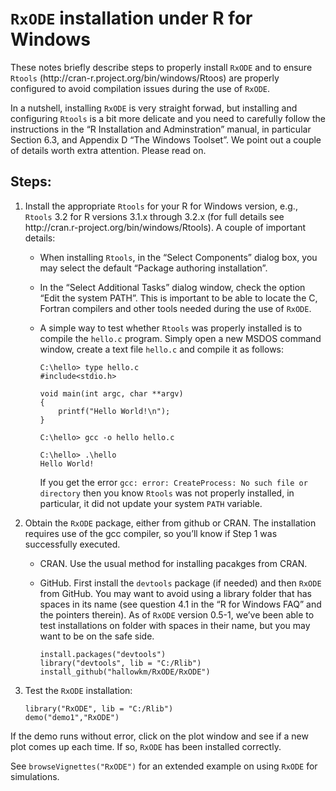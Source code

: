 `RxODE` installation under R for Windows
========================================

These notes briefly describe steps to properly install `RxODE` and to
ensure `Rtools` (http://cran-r.project.org/bin/windows/Rtoos) are properly 
configured to avoid compilation issues during the use of `RxODE`. 

In a nutshell, installing `RxODE` is very straight forwad, but installing
and configuring `Rtools` is a bit more delicate and you need to 
carefully follow the instructions in the "R Installation and Adminstration" 
manual, in particular Section 6.3, and Appendix D "The Windows Toolset". 
We point out a couple of details worth extra attention.  Please read on.

Steps:
------

1. Install the appropriate `Rtools` for your R for Windows version,
   e.g., `Rtools` 3.2 for R versions 3.1.x through 3.2.x (for full details
   see http://cran.r-project.org/bin/windows/Rtools). A couple of 
   important details:

   * When installing `Rtools`, in the "Select Components" dialog box, 
     you may select the default "Package authoring installation".

   * In the "Select Additional Tasks" dialog window, check the
     option "Edit the system PATH".  This is important to be able to
     locate the C, Fortran compilers and other tools needed during 
     the use of `RxODE`.  

   * A simple way to test whether `Rtools` was properly installed is
     to compile the `hello.c` program.  Simply open a new MSDOS command 
     window, create a text file `hello.c` and compile it as follows:
   
     ```
     C:\hello> type hello.c
     #include<stdio.h>
     
     void main(int argc, char **argv)
     {
         printf("Hello World!\n");
     }

     C:\hello> gcc -o hello hello.c

     C:\hello> .\hello
     Hello World!
     ```

     If you get the error `gcc: error: CreateProcess: No such file or directory`     then you know `Rtools` was not properly installed, in particular,
     it did not update your system `PATH` variable.

2.  Obtain the `RxODE` package, either from github or CRAN.  The 
    installation requires use of the gcc compiler, so you'll know if Step 1 
    was successfully executed.

    * CRAN. Use the usual method for installing pacakges from CRAN.

    * GitHub. First install the `devtools` package (if needed) and 
      then `RxODE` from GitHub.  You may want to avoid using a library 
      folder that has spaces in its name (see question 4.1 in the 
      "R for Windows FAQ" and the pointers therein).  As of `RxODE`
      version 0.5-1, we've been able to test installations on folder with 
      spaces in their name, but you may want to be on the safe side.
      
      ``` 
      install.packages("devtools")
      library("devtools", lib = "C:/Rlib")
      install_github("hallowkm/RxODE/RxODE")
      ```

3. Test the `RxODE` installation:

    ``` 
    library("RxODE", lib = "C:/Rlib")
    demo("demo1","RxODE")
    ```

If the demo runs without error, click on the plot window and see if a 
new plot comes up each time. If so, `RxODE` has been installed correctly.

See `browseVignettes("RxODE")` for an extended example on using 
`RxODE` for simulations.

